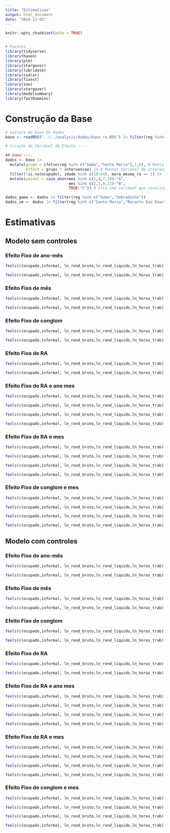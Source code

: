 ```yaml
---
title: "Estimativas"
output: html_document
date: "2024-12-03"
---
```


```r
knitr::opts_chunk$set(echo = TRUE)


# Pacotes
library(tidyverse)
library(haven)
library(plm)
library(stargazer)
library(lubridate)
library(sidrar)
library(fixest)
library(zoo)
library(stargazer)
library(modelsummary)
library(fastDummies)

```

# Construção da Base

```r

# Leitura da base de dados
base <- readRDS("../../analysis/dados/base_ra.RDS") |> filter(reg %in% c("Gama","Santa Maria","Recanto Das Emas","Sobradinho")) 

# Criação da Variável de Efeito ----

## Gama ----
dados <- base |> 
  mutate(grupo = ifelse(reg %in% c("Gama","Santa Maria"),1,0), # Monta a variável de Tratamento
         Effect = grupo * intervencao) |> # Montar Variável de Interesse
  filter(!is.na(ocupado), idade %in% c(18:64), mora_mesma_ra == 1) |>  # Filtra ocupados, entre 18 e 64 anos e que moram na mesma RA nos últimos 12 meses 
  mutate(painel = case_when(mes %in% c(1,4,7,10)~"A",
                            mes %in% c(2,5,8,11)~"B",
                            TRUE~"C")) # Cria uma variável que sinaliza o Painel (A PED é feita em 3 paineis rotativos)

dados_gama <- dados |> filter(reg %in% c("Gama","Sobradinho"))
dados_sm <- dados |> filter(reg %in% c("Santa Maria","Recanto Das Emas"))

```
# Estimativas

## Modelo sem controles 

### Efeito Fixo de ano-mês

```r
feols(c(ocupado,informal, ln_rend_bruto,ln_rend_liquido,ln_horas_trab) ~ Effect + intervencao + grupo | aamm, data = dados_gama)

```

```r
feols(c(ocupado,informal, ln_rend_bruto,ln_rend_liquido,ln_horas_trab) ~ Effect + intervencao + grupo | aamm, data = dados_sm)

```

### Efeito Fixo de mês

```r
feols(c(ocupado,informal, ln_rend_bruto,ln_rend_liquido,ln_horas_trab) ~ Effect + intervencao + grupo | mes, data = dados_gama)

```

```r
feols(c(ocupado,informal, ln_rend_bruto,ln_rend_liquido,ln_horas_trab) ~ Effect + intervencao + grupo | mes, data = dados_sm)

```

### Efeito Fixo de conglom

```r
feols(c(ocupado,informal, ln_rend_bruto,ln_rend_liquido,ln_horas_trab) ~ Effect + intervencao + grupo | conglom, data = dados_gama)

```

```r
feols(c(ocupado,informal, ln_rend_bruto,ln_rend_liquido,ln_horas_trab) ~ Effect + intervencao + grupo | conglom, data = dados_sm)

```

### Efeito Fixo de RA

```r
feols(c(ocupado,informal, ln_rend_bruto,ln_rend_liquido,ln_horas_trab) ~ Effect + intervencao + grupo | reg, data = dados_gama)

```

```r
feols(c(ocupado,informal, ln_rend_bruto,ln_rend_liquido,ln_horas_trab) ~ Effect + intervencao + grupo | reg, data = dados_sm)

```

### Efeito Fixo de RA e ano mes

```r
feols(c(ocupado,informal, ln_rend_bruto,ln_rend_liquido,ln_horas_trab) ~ Effect + intervencao + grupo | reg + aamm, data = dados_gama)

feols(c(ocupado,informal, ln_rend_bruto,ln_rend_liquido,ln_horas_trab) ~ Effect + intervencao + grupo | reg^aamm, data = dados_gama)

```

```r
feols(c(ocupado,informal, ln_rend_bruto,ln_rend_liquido,ln_horas_trab) ~ Effect + intervencao + grupo | reg + aamm, data = dados_sm)

feols(c(ocupado,informal, ln_rend_bruto,ln_rend_liquido,ln_horas_trab) ~ Effect + intervencao + grupo | reg^aamm, data = dados_sm)

```

### Efeito Fixo de RA e mes

```r
feols(c(ocupado,informal, ln_rend_bruto,ln_rend_liquido,ln_horas_trab) ~ Effect + intervencao + grupo | reg + mes, data = dados_gama)

feols(c(ocupado,informal, ln_rend_bruto,ln_rend_liquido,ln_horas_trab) ~ Effect + intervencao + grupo | reg^mes, data = dados_gama)

```

```r
feols(c(ocupado,informal, ln_rend_bruto,ln_rend_liquido,ln_horas_trab) ~ Effect + intervencao + grupo | reg + mes, data = dados_sm)

feols(c(ocupado,informal, ln_rend_bruto,ln_rend_liquido,ln_horas_trab) ~ Effect + intervencao + grupo | reg^mes, data = dados_sm)

```

### Efeito Fixo de conglom e mes

```r
feols(c(ocupado,informal, ln_rend_bruto,ln_rend_liquido,ln_horas_trab) ~ Effect + intervencao + grupo | conglom + mes, data = dados_gama)

feols(c(ocupado,informal, ln_rend_bruto,ln_rend_liquido,ln_horas_trab) ~ Effect + intervencao + grupo | conglom^mes, data = dados_gama)

```

```r
feols(c(ocupado,informal, ln_rend_bruto,ln_rend_liquido,ln_horas_trab) ~ Effect + intervencao + grupo | conglom + mes, data = dados_sm)

feols(c(ocupado,informal, ln_rend_bruto,ln_rend_liquido,ln_horas_trab) ~ Effect + intervencao + grupo | conglom^mes, data = dados_sm)

```


## Modelo com controles


### Efeito Fixo de ano-mês

```r
feols(c(ocupado,informal, ln_rend_bruto,ln_rend_liquido,ln_horas_trab) ~ Effect + intervencao + grupo + en_sup + fem + negro + pessoas | aamm, data = dados_gama)

```

```r
feols(c(ocupado,informal, ln_rend_bruto,ln_rend_liquido,ln_horas_trab) ~ Effect + intervencao + grupo + en_sup + fem + negro + pessoas | aamm, data = dados_sm)

```

### Efeito Fixo de mês

```r
feols(c(ocupado,informal, ln_rend_bruto,ln_rend_liquido,ln_horas_trab) ~ Effect + intervencao + grupo + en_sup + fem + negro + pessoas | mes, data = dados_gama)

```

```r
feols(c(ocupado,informal, ln_rend_bruto,ln_rend_liquido,ln_horas_trab) ~ Effect + intervencao + grupo + en_sup + fem + negro + pessoas | mes, data = dados_sm)

```

### Efeito Fixo de conglom

```r
feols(c(ocupado,informal, ln_rend_bruto,ln_rend_liquido,ln_horas_trab) ~ Effect + intervencao + grupo + en_sup + fem + negro + pessoas | conglom, data = dados_gama)

```

```r
feols(c(ocupado,informal, ln_rend_bruto,ln_rend_liquido,ln_horas_trab) ~ Effect + intervencao + grupo + en_sup + fem + negro + pessoas | conglom, data = dados_sm)

```

### Efeito Fixo de RA

```r
feols(c(ocupado,informal, ln_rend_bruto,ln_rend_liquido,ln_horas_trab) ~ Effect + intervencao + grupo + en_sup + fem + negro + pessoas | reg, data = dados_gama)

```

```r
feols(c(ocupado,informal, ln_rend_bruto,ln_rend_liquido,ln_horas_trab) ~ Effect + intervencao + grupo + en_sup + fem + negro + pessoas | reg, data = dados_sm)

```

### Efeito Fixo de RA e ano mes

```r
feols(c(ocupado,informal, ln_rend_bruto,ln_rend_liquido,ln_horas_trab) ~ Effect + intervencao + grupo + en_sup + fem + negro + pessoas | reg + aamm, data = dados_gama)

feols(c(ocupado,informal, ln_rend_bruto,ln_rend_liquido,ln_horas_trab) ~ Effect + intervencao + grupo + en_sup + fem + negro + pessoas | reg^aamm, data = dados_gama)

```

```r
feols(c(ocupado,informal, ln_rend_bruto,ln_rend_liquido,ln_horas_trab) ~ Effect + intervencao + grupo + en_sup + fem + negro + pessoas | reg + aamm, data = dados_sm)

feols(c(ocupado,informal, ln_rend_bruto,ln_rend_liquido,ln_horas_trab) ~ Effect + intervencao + grupo + en_sup + fem + negro + pessoas | reg^aamm, data = dados_sm)

```

### Efeito Fixo de RA e mes

```r
feols(c(ocupado,informal, ln_rend_bruto,ln_rend_liquido,ln_horas_trab) ~ Effect + intervencao + grupo + en_sup + fem + negro + pessoas | reg + mes, data = dados_gama)

feols(c(ocupado,informal, ln_rend_bruto,ln_rend_liquido,ln_horas_trab) ~ Effect + intervencao + grupo + en_sup + fem + negro + pessoas | reg^mes, data = dados_gama)

```

```r
feols(c(ocupado,informal, ln_rend_bruto,ln_rend_liquido,ln_horas_trab) ~ Effect + intervencao + grupo + en_sup + fem + negro + pessoas | reg + mes, data = dados_sm)

feols(c(ocupado,informal, ln_rend_bruto,ln_rend_liquido,ln_horas_trab) ~ Effect + intervencao + grupo + en_sup + fem + negro + pessoas | reg^mes, data = dados_sm)

```

### Efeito Fixo de conglom e mes

```r
feols(c(ocupado,informal, ln_rend_bruto,ln_rend_liquido,ln_horas_trab) ~ Effect + intervencao + grupo + en_sup + fem + negro + pessoas | conglom + mes, data = dados_gama)

feols(c(ocupado,informal, ln_rend_bruto,ln_rend_liquido,ln_horas_trab) ~ Effect + intervencao + grupo + en_sup + fem + negro + pessoas | conglom^mes, data = dados_gama)

```

```r
feols(c(ocupado,informal, ln_rend_bruto,ln_rend_liquido,ln_horas_trab) ~ Effect + intervencao + grupo + en_sup + fem + negro + pessoas | conglom + mes, data = dados_sm)

feols(c(ocupado,informal, ln_rend_bruto,ln_rend_liquido,ln_horas_trab) ~ Effect + intervencao + grupo + en_sup + fem + negro + pessoas | conglom^mes, data = dados_sm)

```

